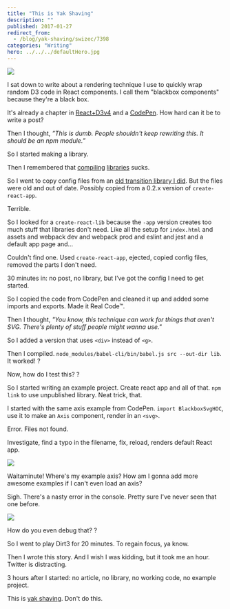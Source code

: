 ```yaml
---
title: "This is Yak Shaving"
description: ""
published: 2017-01-27
redirect_from:
  - /blog/yak-shaving/swizec/7398
categories: "Writing"
hero: ../../../defaultHero.jpg
---
```


![](./img/t0XHtgJ.gif)

I sat down to write about a rendering technique I use to quickly wrap random D3 code in React components. I call them "blackbox components" because they're a black box.

It's already a chapter in [React+D3v4](https://gumroad.com/l/mTWg) and a [CodePen](https://codepen.io/swizec/pen/woNjVw). How hard can it be to write a post?

Then I thought, _”This is dumb. People shouldn't keep rewriting this. It should be an npm module.”_

So I started making a library.

Then I remembered that [compiling](https://swizec.com/blog/livecoding-19-its-hard-to-package-a-library/swizec/6927) [libraries](https://swizec.com/blog/livecoding-21-use-babel-for-libraries-not-webpack/swizec/6982) sucks.

So I went to copy config files from an [old transition library I did](https://github.com/Swizec/react-transitionable-component). But the files were old and out of date. Possibly copied from a 0.2.x version of `create-react-app`.

Terrible.

So I looked for a `create-react-lib` because the `-app` version creates too much stuff that libraries don't need. Like all the setup for `index.html` and assets and webpack dev and webpack prod and eslint and jest and a default app page and…

Couldn't find one. Used `create-react-app`, ejected, copied config files, removed the parts I don't need.

30 minutes in: no post, no library, but I’ve got the config I need to get started.

So I copied the code from CodePen and cleaned it up and added some imports and exports. Made it Real Code™.

Then I thought, _"You know, this technique can work for things that aren't SVG. There's plenty of stuff people might wanna use."_

So I added a version that uses `<div>` instead of `<g>`.

Then I compiled. `node_modules/babel-cli/bin/babel.js src --out-dir lib`. It worked! ?

Now, how do I test this? ?

So I started writing an example project. Create react app and all of that. `npm link` to use unpublished library. Neat trick, that.

I started with the same axis example from CodePen. `import BlackboxSvgHOC`, use it to make an `Axis` component, render in an `<svg>`.

Error. Files not found.

Investigate, find a typo in the filename, fix, reload, renders default React app.

![](https://swizec.com/wp-content/uploads/2017/01/default-app.gif)

Waitaminute! Where's my example axis? How am I gonna add more awesome examples if I can't even load an axis?

Sigh. There's a nasty error in the console. Pretty sure I've never seen that one before.

![](https://swizec.com/wp-content/uploads/2017/01/error-screenshot.png)

How do you even debug that? ?

So I went to play Dirt3 for 20 minutes. To regain focus, ya know.

Then I wrote this story. And I wish I was kidding, but it took me an hour. Twitter is distracting.

3 hours after I started: no article, no library, no working code, no example project.

This is [yak shaving](https://en.wiktionary.org/wiki/yak_shaving). Don't do this.
